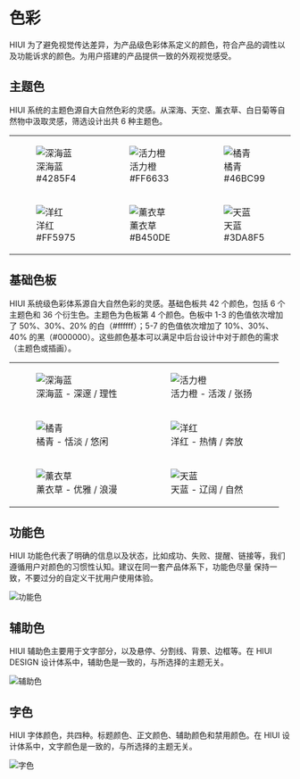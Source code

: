 # 色彩

HIUI 为了避免视觉传达差异，为产品级色彩体系定义的颜色，符合产品的调性以及功能诉求的颜色。为用户搭建的产品提供一致的外观视觉感受。

## 主题色

HIUI 系统的主题色源自大自然色彩的灵感。从深海、天空、薰衣草、白日菊等自然物中汲取灵感，筛选设计出共 6 种主题色。


<table className="no-border" style={{ width: '792px' }}>
  <tr>
    <td>
      <figure>
        <img src="<BASE_URL>/static/images/designs/color-1-1.png" srcSet="<BASE_URL>/static/images/designs/color-1-1@2x.png 2x" alt="深海蓝" />
        <figcaption style={{ display: 'flex', justifyContent: 'space-between', padding: '8px 12px', borderRadius: '2px', fontSize: '14px', textAlign: 'left', backgroundColor: '#4285F4', color: '#fff' }}>深海蓝 <span>#4285F4</span></figcaption>
      </figure>
    </td>
    <td>
      <figure>
        <img src="<BASE_URL>/static/images/designs/color-1-2.png" srcSet="<BASE_URL>/static/images/designs/color-1-2@2x.png 2x" alt="活力橙" />
        <figcaption style={{ display: 'flex', justifyContent: 'space-between', padding: '8px 12px', borderRadius: '2px', fontSize: '14px', textAlign: 'left', backgroundColor: '#FF6633', color: '#fff' }}>活力橙 <span>#FF6633</span></figcaption>
      </figure>
    </td>
    <td>
      <figure>
        <img src="<BASE_URL>/static/images/designs/color-1-3.png" srcSet="<BASE_URL>/static/images/designs/color-1-3@2x.png 2x" alt="橘青" />
        <figcaption style={{ display: 'flex', justifyContent: 'space-between', padding: '8px 12px', borderRadius: '2px', fontSize: '14px', textAlign: 'left', backgroundColor: '#46BC99', color: '#fff' }}>橘青 <span>#46BC99</span></figcaption>
      </figure>
    </td>
  </tr>
  <tr>
    <td>
      <figure>
        <img src="<BASE_URL>/static/images/designs/color-1-4.png" srcSet="<BASE_URL>/static/images/designs/color-1-4@2x.png 2x" alt="洋红" />
        <figcaption style={{ display: 'flex', justifyContent: 'space-between', padding: '8px 12px', borderRadius: '2px', fontSize: '14px', textAlign: 'left', backgroundColor: '#FF5975', color: '#fff' }}>洋红 <span>#FF5975</span></figcaption>
      </figure>
    </td>
    <td>
      <figure>
        <img src="<BASE_URL>/static/images/designs/color-1-5.png" srcSet="<BASE_URL>/static/images/designs/color-1-5@2x.png 2x" alt="薰衣草" />
        <figcaption style={{ display: 'flex', justifyContent: 'space-between', padding: '8px 12px', borderRadius: '2px', fontSize: '14px', textAlign: 'left', backgroundColor: '#B450DE', color: '#fff' }}>薰衣草 <span>#B450DE</span></figcaption>
      </figure>
    </td>
    <td>
      <figure>
        <img src="<BASE_URL>/static/images/designs/color-1-6.png" srcSet="<BASE_URL>/static/images/designs/color-1-6@2x.png 2x" alt="天蓝" />
        <figcaption style={{ display: 'flex', justifyContent: 'space-between', padding: '8px 12px', borderRadius: '2px', fontSize: '14px', textAlign: 'left', backgroundColor: '#3DA8F5', color: '#fff' }}>天蓝 <span>#3DA8F5</span></figcaption>
      </figure>
    </td>
  </tr>
</table>

## 基础色板

HIUI 系统级色彩体系源自大自然色彩的灵感。基础色板共 42 个颜色，包括 6 个主题色和 36 个衍生色。主题色为色板第 4 个颜色。色板中 1-3 的色值依次增加了 50%、30%、20% 的白（#ffffff）；5-7 的色值依次增加了 10%、30%、40% 的黑（#000000）。这些颜色基本可以满足中后台设计中对于颜色的需求（主题色或插画）。

<table className="no-border" style={{ width: '848px' }}>
  <tr>
    <td>
      <figure>
        <img src="<BASE_URL>/static/images/designs/color-2-1.png" srcSet="<BASE_URL>/static/images/designs/color-2-1@2x.png 2x" alt="深海蓝" />
        <figcaption>深海蓝 - 深邃 / 理性</figcaption>
      </figure>
    </td>
    <td>
      <figure>
        <img src="<BASE_URL>/static/images/designs/color-2-2.png" srcSet="<BASE_URL>/static/images/designs/color-2-2@2x.png 2x" alt="活力橙" />
        <figcaption>活力橙 - 活泼 / 张扬</figcaption>
      </figure>
    </td>
  </tr>
  <tr>
    <td>
      <figure>
        <img src="<BASE_URL>/static/images/designs/color-2-3.png" srcSet="<BASE_URL>/static/images/designs/color-2-3@2x.png 2x" alt="橘青" />
        <figcaption>橘青 - 恬淡 / 悠闲</figcaption>
      </figure>
    </td>
    <td>
      <figure>
        <img src="<BASE_URL>/static/images/designs/color-2-4.png" srcSet="<BASE_URL>/static/images/designs/color-4-2@2x.png 2x" alt="洋红" />
        <figcaption>洋红 - 热情 / 奔放</figcaption>
      </figure>
    </td>
  </tr>
  <tr>
    <td>
      <figure>
        <img src="<BASE_URL>/static/images/designs/color-2-5.png" srcSet="<BASE_URL>/static/images/designs/color-2-5@2x.png 2x" alt="薰衣草" />
        <figcaption>薰衣草 - 优雅 / 浪漫</figcaption>
      </figure>
    </td>
    <td>
      <figure>
        <img src="<BASE_URL>/static/images/designs/color-2-6.png" srcSet="<BASE_URL>/static/images/designs/color-2-6@2x.png 2x" alt="天蓝" />
        <figcaption>天蓝 - 辽阔 / 自然</figcaption>
      </figure>
    </td>
  </tr>
</table>

## 功能色

HIUI 功能色代表了明确的信息以及状态，比如成功、失败、提醒、链接等，我们遵循用户对颜色的习惯性认知。建议在同一套产品体系下，功能色尽量 保持一致，不要过分的自定义干扰用户使用体验。

<img src="<BASE_URL>/static/images/designs/color-3.png" srcSet="<BASE_URL>/static/images/designs/color-3@2x.png 2x" alt="功能色" />

## 辅助色

HIUI 辅助色主要用于文字部分，以及悬停、分割线、背景、边框等。在 HIUI DESIGN 设计体系中，辅助色是一致的，与所选择的主题无关。

<img src="<BASE_URL>/static/images/designs/color-4.png" srcSet="<BASE_URL>/static/images/designs/color-4@2x.png 2x" alt="辅助色" />

## 字色

HIUI 字体颜色，共四种。标题颜色、正文颜色、辅助颜色和禁用颜色。在 HIUI 设计体系中，文字颜色是一致的，与所选择的主题无关。

<img src="<BASE_URL>/static/images/designs/color-5.png" srcSet="<BASE_URL>/static/images/designs/color-5@2x.png 2x" alt="字色" />

